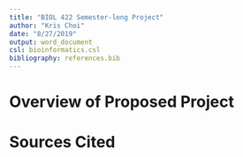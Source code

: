 ```yaml
---
title: "BIOL 422 Semester-long Project"
author: "Kris Choi"
date: "8/27/2019"
output: word_document
csl: bioinformatics.csl
bibliography: references.bib
---
```


# Overview of Proposed Project






# Sources Cited
